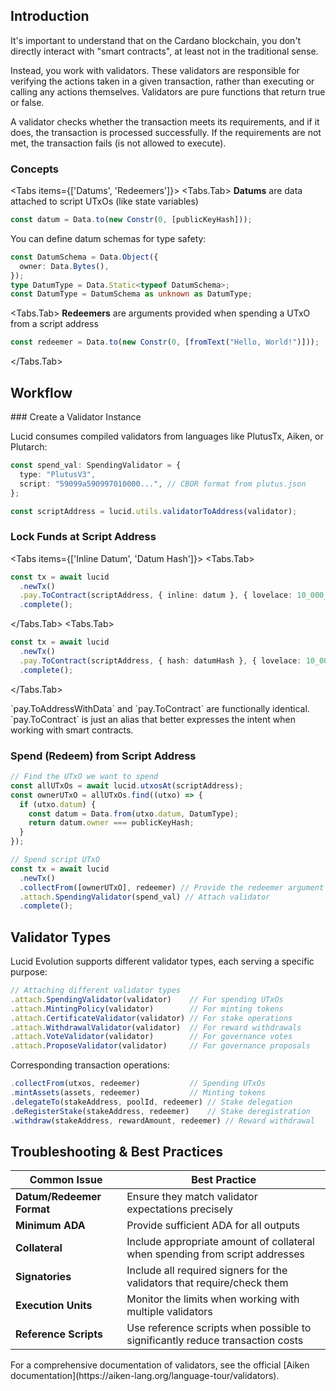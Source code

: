 
## Introduction

It's important to understand that on the Cardano blockchain, you don't directly interact with "smart contracts", at least not in the traditional sense.

Instead, you work with validators. These validators are responsible for verifying the actions taken in a given transaction, rather than executing or calling any actions themselves. Validators are pure functions that return true or false.

A validator checks whether the transaction meets its requirements, and if it does, the transaction is processed successfully. If the requirements are not met, the transaction fails (is not allowed to execute).

### Concepts

<Tabs items={['Datums', 'Redeemers']}>
<Tabs.Tab>
**Datums** are data attached to script UTxOs (like state variables)

```typescript
const datum = Data.to(new Constr(0, [publicKeyHash]));
```

<Callout type="info">
You can define datum schemas for type safety:

```typescript
const DatumSchema = Data.Object({
  owner: Data.Bytes(),
});
type DatumType = Data.Static<typeof DatumSchema>;
const DatumType = DatumSchema as unknown as DatumType;
```

</Callout>
</Tabs.Tab>

<Tabs.Tab>
**Redeemers** are arguments provided when spending a UTxO from a script address

```typescript
const redeemer = Data.to(new Constr(0, [fromText("Hello, World!")]));
```

</Tabs.Tab>
</Tabs>

## Workflow

<Steps>
### Create a Validator Instance

Lucid consumes compiled validators from languages like PlutusTx, Aiken, or Plutarch:

```typescript
const spend_val: SpendingValidator = {
  type: "PlutusV3",
  script: "59099a590997010000...", // CBOR format from plutus.json
};

const scriptAddress = lucid.utils.validatorToAddress(validator);
```

### Lock Funds at Script Address

<Tabs items={['Inline Datum', 'Datum Hash']}>
<Tabs.Tab>
```typescript
const tx = await lucid
  .newTx()
  .pay.ToContract(scriptAddress, { inline: datum }, { lovelace: 10_000_000n })
  .complete();
```
</Tabs.Tab>
<Tabs.Tab>
```typescript
const tx = await lucid
  .newTx()
  .pay.ToContract(scriptAddress, { hash: datumHash }, { lovelace: 10_000_000n })
  .complete();
```
</Tabs.Tab>
</Tabs>

<Callout type="info">
  `pay.ToAddressWithData` and `pay.ToContract` are functionally identical.
  `pay.ToContract` is just an alias that better expresses the intent when
  working with smart contracts.
</Callout>

### Spend (Redeem) from Script Address

```typescript
// Find the UTxO we want to spend
const allUTxOs = await lucid.utxosAt(scriptAddress);
const ownerUTxO = allUTxOs.find((utxo) => {
  if (utxo.datum) {
    const datum = Data.from(utxo.datum, DatumType);
    return datum.owner === publicKeyHash;
  }
});

// Spend script UTxO
const tx = await lucid
  .newTx()
  .collectFrom([ownerUTxO], redeemer) // Provide the redeemer argument
  .attach.SpendingValidator(spend_val) // Attach validator
  .complete();
```

</Steps>

## Validator Types

Lucid Evolution supports different validator types, each serving a specific purpose:

```typescript
// Attaching different validator types
.attach.SpendingValidator(validator)    // For spending UTxOs
.attach.MintingPolicy(validator)        // For minting tokens
.attach.CertificateValidator(validator) // For stake operations
.attach.WithdrawalValidator(validator)  // For reward withdrawals
.attach.VoteValidator(validator)        // For governance votes
.attach.ProposeValidator(validator)     // For governance proposals
```

Corresponding transaction operations:

```typescript
.collectFrom(utxos, redeemer)           // Spending UTxOs
.mintAssets(assets, redeemer)           // Minting tokens
.delegateTo(stakeAddress, poolId, redeemer) // Stake delegation
.deRegisterStake(stakeAddress, redeemer)    // Stake deregistration
.withdraw(stakeAddress, rewardAmount, redeemer) // Reward withdrawal
```

## Troubleshooting & Best Practices

| Common Issue              | Best Practice                                                                 |
| ------------------------- | ----------------------------------------------------------------------------- |
| **Datum/Redeemer Format** | Ensure they match validator expectations precisely                            |
| **Minimum ADA**           | Provide sufficient ADA for all outputs                                        |
| **Collateral**            | Include appropriate amount of collateral when spending from script addresses  |
| **Signatories**           | Include all required signers for the validators that require/check them       |
| **Execution Units**       | Monitor the limits when working with multiple validators                      |
| **Reference Scripts**     | Use reference scripts when possible to significantly reduce transaction costs |

<Callout type="info">
  For a comprehensive documentation of validators, see the official [Aiken
  documentation](https://aiken-lang.org/language-tour/validators).
</Callout>
